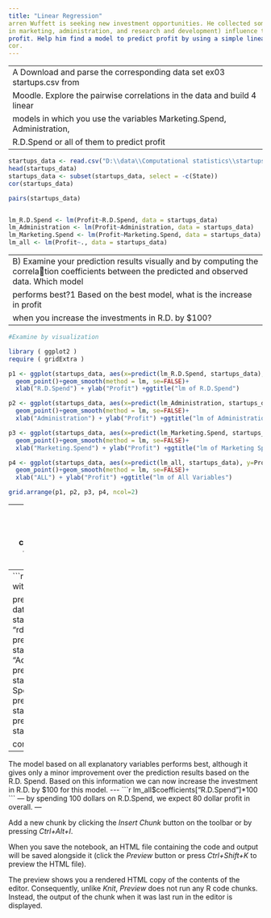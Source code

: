 ```yaml
---
title: "Linear Regression"
arren Wuffett is seeking new investment opportunities. He collected some data from start-ups and wants to know how their business strategies (spendings
in marketing, administration, and research and development) influence their
profit. Help him find a model to predict profit by using a simple linear regression and the mentioned variables. Hint: in R use the commands lm, predict,
cor.
---
```


---
A Download and parse the corresponding data set ex03 startups.csv from
Moodle. Explore the pairwise correlations in the data and build 4 linear
models in which you use the variables Marketing.Spend, Administration,
R.D.Spend or all of them to predict profit
---


```r
startups_data <- read.csv("D:\\data\\Computational statistics\\startups.csv", sep = ",")
head(startups_data)
startups_data <- subset(startups_data, select = -c(State))
cor(startups_data)

pairs(startups_data)


lm_R.D.Spend <- lm(Profit~R.D.Spend, data = startups_data)
lm_Administration <- lm(Profit~Administration, data = startups_data)
lm_Marketing.Spend <- lm(Profit~Marketing.Spend, data = startups_data)
lm_all <- lm(Profit~., data = startups_data)
```


---
B) Examine your prediction results visually and by computing the correlation coefficients between the predicted and observed data. Which model
performs best?1 Based on the best model, what is the increase in profit
when you increase the investments in R.D. by $100?
---

```r
#Examine by visualization

library ( ggplot2 )
require ( gridExtra )

p1 <- ggplot(startups_data, aes(x=predict(lm_R.D.Spend, startups_data), y=Profit))+
  geom_point()+geom_smooth(method = lm, se=FALSE)+
  xlab("R.D.Spend") + ylab("Profit") +ggtitle("lm of R.D.Spend")

p2 <- ggplot(startups_data, aes(x=predict(lm_Administration, startups_data), y=Profit))+
  geom_point()+geom_smooth(method = lm, se=FALSE)+
  xlab("Administration") + ylab("Profit") +ggtitle("lm of Administration")

p3 <- ggplot(startups_data, aes(x=predict(lm_Marketing.Spend, startups_data), y=Profit))+
  geom_point()+geom_smooth(method = lm, se=FALSE)+
  xlab("Marketing.Spend") + ylab("Profit") +ggtitle("lm of Marketing Spend")

p4 <- ggplot(startups_data, aes(x=predict(lm_all, startups_data), y=Profit))+
  geom_point()+geom_smooth(method = lm, se=FALSE)+
  xlab("ALL") + ylab("Profit") +ggtitle("lm of All Variables")

grid.arrange(p1, p2, p3, p4, ncol=2)


```
---
based on the linear regression model R.D.Spend is highly correleted with profit, so we can invest more on R.D.Spend

---
```r
#predicting correlation with correlation coefficient

predictions <- data.frame("profit" = startups_data$Profit,
                          "rd_pred" = predict(lm_R.D.Spend, startups_data),
                          "Administration" = predict(lm_Administration, startups_data),
                          "Marketing Spend" = predict(lm_Marketing.Spend, startups_data),
                          "ALL" = predict(lm_all, startups_data))

cor(predictions)
```

---
The model based on all explanatory variables performs best, although it gives
only a minor improvement over the prediction results based on the R.D. Spend.
Based on this information we can now increase the investment in R.D. by $100
for this model.
---
```r
lm_all$coefficients["R.D.Spend"]*100
```
---
by spending 100 dollars on R.D.Spend, we expect 80 dollar profit in overall.
---


Add a new chunk by clicking the *Insert Chunk* button on the toolbar or by pressing *Ctrl+Alt+I*.

When you save the notebook, an HTML file containing the code and output will be saved alongside it (click the *Preview* button or press *Ctrl+Shift+K* to preview the HTML file).

The preview shows you a rendered HTML copy of the contents of the editor. Consequently, unlike *Knit*, *Preview* does not run any R code chunks. Instead, the output of the chunk when it was last run in the editor is displayed.
